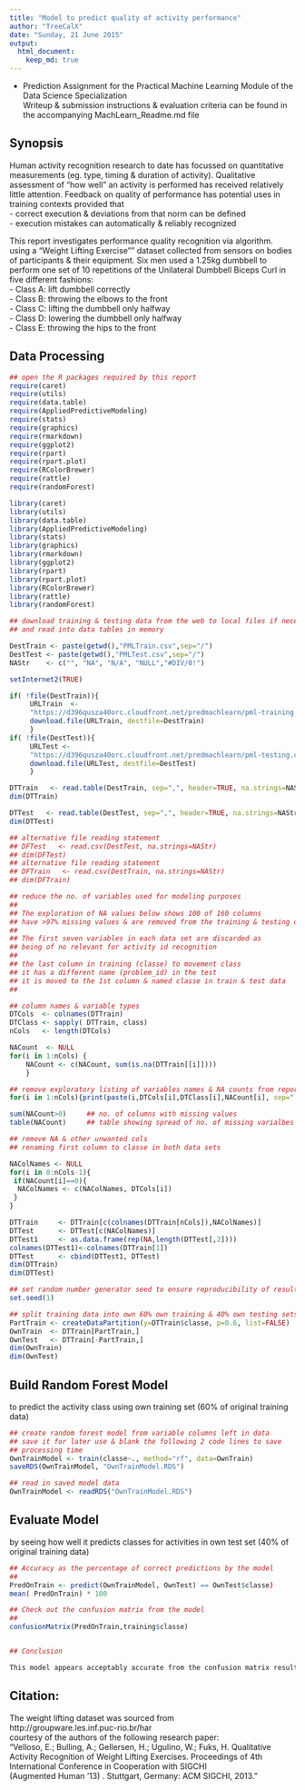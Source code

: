 ```yaml
---
title: "Model to predict quality of activity performance"
author: "TreeCalX"
date: "Sunday, 21 June 2015"
output: 
  html_document:
    keep_md: true
---
```


- Prediction Assignment for the Practical Machine Learning Module of the Data Science Specialization    
Writeup & submission instructions & evaluation criteria can be found in the accompanying MachLearn_Readme.md file
      



## Synopsis

Human activity recognition research to date has focussed on quantitative measurements (eg. type, timing & duration of activity). Qualitative assessment of "how well" an activity is performed has received relatively little attention. Feedback on quality of performance has potential uses in training contexts provided that   
- correct execution & deviations from that norm can be defined  
- execution mistakes can automatically & reliably recognized

This report investigates performance quality recognition via algorithm.
using a "Weight Lifting Exercise"" dataset collected from sensors on bodies of participants & their equipment.  Six men used a 1.25kg dumbbell to perform one set of 10 repetitions of the Unilateral Dumbbell Biceps Curl in five different fashions:  
- Class A: lift dumbbell correctly  
- Class B: throwing the elbows to the front  
- Class C: lifting the dumbbell only halfway  
- Class D: lowering the dumbbell only halfway   
- Class E: throwing the hips to the front   

## Data Processing

```r
## open the R packages required by this report
require(caret)
require(utils)
require(data.table)
require(AppliedPredictiveModeling)
require(stats)
require(graphics)
require(rmarkdown)
require(ggplot2)
require(rpart)
require(rpart.plot)
require(RColorBrewer)
require(rattle)
require(randomForest)

library(caret)
library(utils)
library(data.table)
library(AppliedPredictiveModeling)
library(stats)
library(graphics)
library(rmarkdown)
library(ggplot2)
library(rpart)
library(rpart.plot)
library(RColorBrewer)
library(rattle)
library(randomForest)

```

```r

## download training & testing data from the web to local files if necessary
## and read into data tables in memory

DestTrain <- paste(getwd(),"PMLTrain.csv",sep="/")
DestTest <- paste(getwd(),"PMLTest.csv",sep="/")
NAStr    <- c("", "NA", "N/A", "NULL","#DIV/0!")

setInternet2(TRUE)

if( !file(DestTrain)){
     URLTrain  <- 
     "https://d396qusza40orc.cloudfront.net/predmachlearn/pml-training.csv"
     download.file(URLTrain, destfile=DestTrain)
     }
if( !file(DestTest)){
     URLTest <- 
     "https://d396qusza40orc.cloudfront.net/predmachlearn/pml-testing.csv"
     download.file(URLTest, destfile=DestTest)
     }

DTTrain   <- read.table(DestTrain, sep=",", header=TRUE, na.strings=NAStr)
dim(DTTrain)

DTTest   <- read.table(DestTest, sep=",", header=TRUE, na.strings=NAStr)
dim(DTTest)
```

```r
## alternative file reading statement
## DFTest   <- read.csv(DestTest, na.strings=NAStr)
## dim(DFTest)
## alternative file reading statement
## DFTrain   <- read.csv(DestTrain, na.strings=NAStr)
## dim(DFTrain)
```


```r

## reduce the no. of variables used for modeling purposes 
## 
## The exploration of NA values below shows 100 of 160 columns 
## have >97% missing values & are removed from the training & testing data
## 
## The first seven variables in each data set are discarded as
## being of no relevant for activity id recognition
##
## the last column in training (classe) to movement class 
## it has a different name (problem_id) in the test 
## it is moved to the 1st column & named classe in train & test data
##

## column names & variable types
DTCols  <- colnames(DTTrain)
DTClass <- sapply( DTTrain, class)
nCols   <- length(DTCols)

NACount  <- NULL
for(i in 1:nCols) { 
    NACount <- c(NACount, sum(is.na(DTTrain[[i]])))
    }   
```
 
```r

## remove exploratory listing of variables names & NA counts from report
for(i in 1:nCols){print(paste(i,DTCols[i],DTClass[i],NACount[i], sep=" "))}
```

```r

sum(NACount>0)     ## no. of columns with missing values  
table(NACount)     ## table showing spread of no. of missing varialbes
```

```r
## remove NA & other unwanted cols
## renaming first column to classe in both data sets 

NAColNames <- NULL
for(i in 8:nCols-1){
 if(NACount[i]==0){
  NAColNames <- c(NAColNames, DTCols[i])
 }
}

DTTrain     <- DTTrain[c(colnames(DTTrain[nCols]),NAColNames)]
DTTest      <- DTTest[c(NAColNames)]
DTTest1     <- as.data.frame(rep(NA,length(DTTest[,2])))
colnames(DTTest1)<-colnames(DTTrain[1])
DTTest      <- cbind(DTTest1, DTTest)
dim(DTTrain)
dim(DTTest)

```


```r

## set random number generator seed to ensure reproducibility of results
set.seed(1)

## split training data into own 60% own training & 40% own testing sets
PartTrain <- createDataPartition(y=DTTrain$classe, p=0.6, list=FALSE)
OwnTrain  <- DTTrain[PartTrain,]
OwnTest   <- DTTrain[-PartTrain,]
dim(OwnTrain)
dim(OwnTest)
```

## Build Random Forest Model 
to predict the activity class using own training set (60% of original training data)


```r

## create random forest model from variable columns left in data
## save it for later use & blank the following 2 code lines to save
## processing time
OwnTrainModel <- train(classe~., method="rf", data=OwnTrain)
saveRDS(OwnTrainModel, "OwnTrainModel.RDS")

## read in saved model data
OwnTrainModel <- readRDS("OwnTrainModel.RDS")
```

## Evaluate Model 
by seeing how well it predicts classes for activities in own test set (40% of original training data)

```r

## Accuracy as the percentage of correct predictions by the model 
##
PredOnTrain <- predict(OwnTrainModel, OwnTest) == OwnTest$classe)
mean( PredOnTrain) * 100

```

```r
## Check out the confusion matrix from the model
##
confusionMatrix(PredOnTrain,training$classe)


## Conclusion

This model appears acceptably accurate from the confusion matrix results. Other methods tried did not improve on these results so this result was used to predict the classfication of the 20 test cases required for submission as the final part of this assignment.


```
## Citation: 
The weight lifting dataset was sourced from  
    http://groupware.les.inf.puc-rio.br/har  
courtesy of the authors of the following research paper:     
    "Velloso, E.; Bulling, A.; Gellersen, H.; Ugulino, W.; Fuks, H. 
    Qualitative   Activity Recognition of Weight Lifting Exercises. 
    Proceedings of 4th International Conference in Cooperation with SIGCHI  
    (Augmented Human '13) . Stuttgart, Germany: ACM SIGCHI, 2013."


